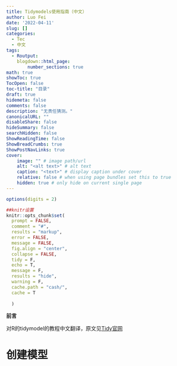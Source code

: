 ```yaml
---
title: Tidymodels使用指南（中文）
author: Luo Fei
date: '2022-04-11'
slug: []
categories:
  - Tec
  - 中文
tags:
  - Routput:
    blogdown::html_page:
        number_sections: true
math: true
showToc: true
TocOpen: false
toc-title: "目录"
draft: true
hidemeta: false
comments: false
description: "无责任猜测。"
canonicalURL: ""
disableShare: false
hideSummary: false
searchHidden: false
ShowReadingTime: false
ShowBreadCrumbs: true
ShowPostNavLinks: true
cover:
    image: "" # image path/url
    alt: "<alt text>" # alt text
    caption: "<text>" # display caption under cover
    relative: false # when using page bundles set this to true
    hidden: true # only hide on current single page    
---
```


```r
options(digits = 2)

##knitr设置
knitr::opts_chunk$set(
  prompt = FALSE,
  comment = "#",
  results = "markup",
  error = FALSE,
  message = FALSE,
  fig.align = "center",
  collapse = FALSE,
  tidy = F,
  echo = T,
  message = F,
  results = "hide",
  warning = F,
  cache.path = "cash/",
  cache = T
  
  )

```

**前言**

对R的tidymodel的教程中文翻译，原文见[Tidy官网](https://www.tidymodels.org/start/models/)

# 创建模型


